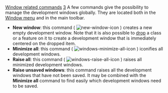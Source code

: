 [[Property:title|Window related commands]]
[[Property:weight|3]]
A few commands give the possibility to manage the development windows globally. They are located both in the [[Window menu|Window menu]]  and in the main toolbar. 
*  '''New window''': this command (  [[Image:new-window-icon]] ) creates a new empty development window. Note that it is also possible to [[Pick-and-drop mechanism|drop]]  a class or a feature on it to create a development window that is immediately centered on the dropped item. 
*  '''Minimize all''': this command (  [[Image:windows-minimize-all-icon]] ) iconifies all development windows. 
*  '''Raise all''': this command (  [[Image:windows-raise-all-icon]] ) raises all minimized development windows. 
*  '''Raise unsaved windows''': this command raises all the development windows that have not been saved. It may be combined with the '''Minimize all''' command to find easily which development windows need to be saved. 




